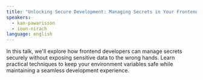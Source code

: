 ```yaml
---
title: "Unlocking Secure Development: Managing Secrets in Your Frontend"
speakers:
  - kan-pawarisson
  - ioun-nirach
language: english
---
```

In this talk, we'll explore how frontend developers can manage secrets securely without exposing sensitive data to the wrong hands. Learn practical techniques to keep your environment variables safe while maintaining a seamless development experience.

